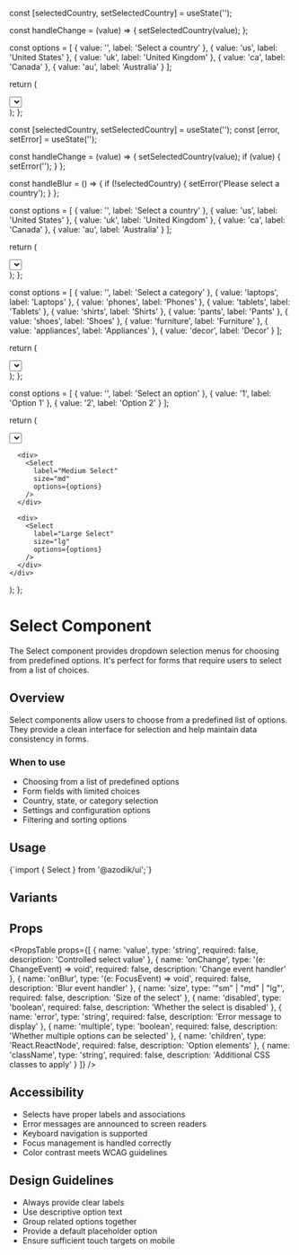 
  const [selectedCountry, setSelectedCountry] = useState('');

  const handleChange = (value) => {
    setSelectedCountry(value);
  };

  const options = [
    { value: '', label: 'Select a country' },
    { value: 'us', label: 'United States' },
    { value: 'uk', label: 'United Kingdom' },
    { value: 'ca', label: 'Canada' },
    { value: 'au', label: 'Australia' }
  ];

  return (
    <div>
      <Select
        label="Country"
        value={selectedCountry}
        onChange={handleChange}
        options={options}
      />
      <p className="text-sm text-gray-500 mt-1">
        Selected: {selectedCountry || 'None'}
      </p>
    </div>
  );
};

  const [selectedCountry, setSelectedCountry] = useState('');
  const [error, setError] = useState('');

  const handleChange = (value) => {
    setSelectedCountry(value);
    if (value) {
      setError('');
    }
  };

  const handleBlur = () => {
    if (!selectedCountry) {
      setError('Please select a country');
    }
  };

  const options = [
    { value: '', label: 'Select a country' },
    { value: 'us', label: 'United States' },
    { value: 'uk', label: 'United Kingdom' },
    { value: 'ca', label: 'Canada' },
    { value: 'au', label: 'Australia' }
  ];

  return (
    <div>
      <Select
        label="Country *"
        value={selectedCountry}
        onChange={handleChange}
        onBlur={handleBlur}
        error={error}
        options={options}
      />
      {error && <p className="text-sm text-red-500 mt-1">{error}</p>}
    </div>
  );
};

  const options = [
    { value: '', label: 'Select a category' },
    { value: 'laptops', label: 'Laptops' },
    { value: 'phones', label: 'Phones' },
    { value: 'tablets', label: 'Tablets' },
    { value: 'shirts', label: 'Shirts' },
    { value: 'pants', label: 'Pants' },
    { value: 'shoes', label: 'Shoes' },
    { value: 'furniture', label: 'Furniture' },
    { value: 'appliances', label: 'Appliances' },
    { value: 'decor', label: 'Decor' }
  ];

  return (
    <div>
      <Select
        label="Category"
        options={options}
      />
    </div>
  );
};

  const options = [
    { value: '', label: 'Select an option' },
    { value: '1', label: 'Option 1' },
    { value: '2', label: 'Option 2' }
  ];

  return (
    <div className="space-y-4">
      <div>
        <Select
          label="Small Select"
          size="sm"
          options={options}
        />
      </div>
      
      <div>
        <Select
          label="Medium Select"
          size="md"
          options={options}
        />
      </div>
      
      <div>
        <Select
          label="Large Select"
          size="lg"
          options={options}
        />
      </div>
    </div>
  );
};

# Select Component

The Select component provides dropdown selection menus for choosing from predefined options. It's perfect for forms that require users to select from a list of choices.

## Overview

Select components allow users to choose from a predefined list of options. They provide a clean interface for selection and help maintain data consistency in forms.

### When to use
- Choosing from a list of predefined options
- Form fields with limited choices
- Country, state, or category selection
- Settings and configuration options
- Filtering and sorting options

## Usage

<CodeBlock language="tsx">
{`import { Select } from '@azodik/ui';`}
</CodeBlock>

## Variants

<ComponentRenderer componentName="select" />

## Props

<PropsTable props={[
  {
    name: 'value',
    type: 'string',
    required: false,
    description: 'Controlled select value'
  },
  {
    name: 'onChange',
    type: '(e: ChangeEvent<HTMLSelectElement>) => void',
    required: false,
    description: 'Change event handler'
  },
  {
    name: 'onBlur',
    type: '(e: FocusEvent<HTMLSelectElement>) => void',
    required: false,
    description: 'Blur event handler'
  },
  {
    name: 'size',
    type: '"sm" | "md" | "lg"',
    required: false,
    description: 'Size of the select'
  },
  {
    name: 'disabled',
    type: 'boolean',
    required: false,
    description: 'Whether the select is disabled'
  },
  {
    name: 'error',
    type: 'string',
    required: false,
    description: 'Error message to display'
  },
  {
    name: 'multiple',
    type: 'boolean',
    required: false,
    description: 'Whether multiple options can be selected'
  },
  {
    name: 'children',
    type: 'React.ReactNode',
    required: false,
    description: 'Option elements'
  },
  {
    name: 'className',
    type: 'string',
    required: false,
    description: 'Additional CSS classes to apply'
  }
]} />

## Accessibility

- Selects have proper labels and associations
- Error messages are announced to screen readers
- Keyboard navigation is supported
- Focus management is handled correctly
- Color contrast meets WCAG guidelines

## Design Guidelines

- Always provide clear labels
- Use descriptive option text
- Group related options together
- Provide a default placeholder option
- Ensure sufficient touch targets on mobile
